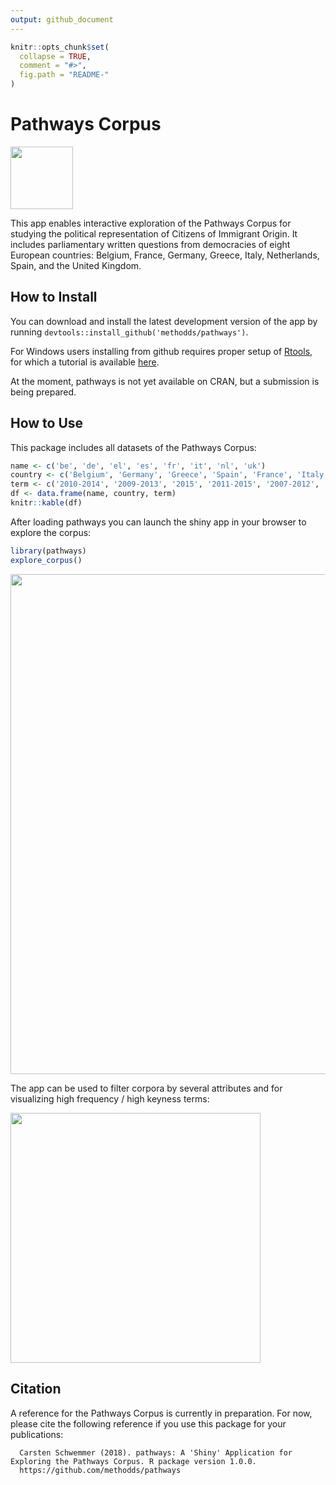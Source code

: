 ```yaml
---
output: github_document
---
```


<!-- README.md is generated from README.Rmd. Please edit that file -->

```r
knitr::opts_chunk$set(
  collapse = TRUE,
  comment = "#>",
  fig.path = "README-"
)
```



# Pathways Corpus

<img src="man/figures/logo.png" width="100">

This app enables interactive exploration of the Pathways Corpus for studying the political representation of Citizens of Immigrant Origin. It includes parliamentary written questions from democracies of eight European countries: Belgium, France, Germany, Greece, Italy, Netherlands, Spain, and the United Kingdom.

## How to Install

You can download and install the latest development version of the app by running ``devtools::install_github('methodds/pathways')``.    

For Windows users installing from github requires proper setup of [Rtools](https://cran.r-project.org/bin/windows/Rtools/), for which a tutorial is available [here](https://github.com/stan-dev/rstan/wiki/Install-Rtools-for-Windows).

At the moment, pathways is not yet available on CRAN, but a submission is being prepared.

## How to Use


This package includes all datasets of the Pathways Corpus:

```r
name <- c('be', 'de', 'el', 'es', 'fr', 'it', 'nl', 'uk')
country <- c('Belgium', 'Germany', 'Greece', 'Spain', 'France', 'Italy', 'Netherlands', 'United Kingdom')
term <- c('2010-2014', '2009-2013', '2015', '2011-2015', '2007-2012', '2008-2013', '2010-2012', '2010-2015')
df <- data.frame(name, country, term)
knitr::kable(df)
```


After loading pathways you can launch the shiny app in your browser to explore the corpus:

```r
library(pathways)
explore_corpus()
```

<img src="man/figures/app_interface.png" width="800">

The app can be used to filter corpora by several attributes and for visualizing high frequency / high keyness terms:

<img src="man/figures/app_keyness.png" width="400">

## Citation

A reference for the Pathways Corpus is currently in preparation. For now, please cite the following reference if you use this package for your publications:

```
  Carsten Schwemmer (2018). pathways: A 'Shiny' Application for Exploring the Pathways Corpus. R package version 1.0.0.
  https://github.com/methodds/pathways
```
